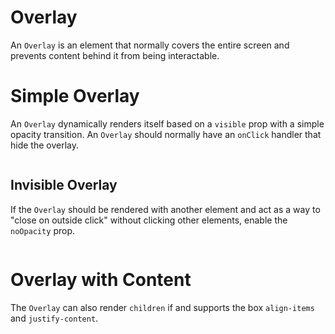 # Overlay

An `Overlay` is an element that normally covers the entire screen and prevents
content behind it from being interactable.

# Simple Overlay

An `Overlay` dynamically renders itself based on a `visible` prop with a simple
opacity transition. An `Overlay` should normally have an `onClick` handler that
hide the overlay.

```demo source="./SimpleOverlayExample.tsx"

```

## Invisible Overlay

If the `Overlay` should be rendered with another element and act as a way to
"close on outside click" without clicking other elements, enable the `noOpacity`
prop.

```demo source="./InvisibleOverlayExample.tsx"

```

# Overlay with Content

The `Overlay` can also render `children` if and supports the box `align-items`
and `justify-content`.

```demo source="./OverlayWithContentExample.tsx"

```
